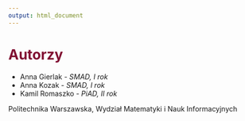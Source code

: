 ---
output: html_document
---

# <span style="color:rgb(129,15,50)">**Autorzy**</span>

- Anna Gierlak - *SMAD, I rok*
- Anna Kozak - *SMAD, I rok*
- Kamil Romaszko - *PiAD, II rok*

Politechnika Warszawska, Wydział Matematyki i Nauk Informacyjnych